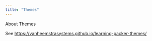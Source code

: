 ```yaml
---
title: "Themes"
---
```


About Themes

See <https://vanheemstrasystems.github.io/learning-packer-themes/>
